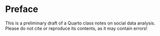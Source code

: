 # Preface {.unnumbered}

::: callout-important
This is a preliminary draft of a Quarto class notes on social data analysis. Please do not cite or reproduce its contents, as it may contain errors!
:::
